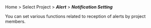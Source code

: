 Home > Select Project > **_Alert_** > **_Notification Setting_**

You can set various functions related to reception of alerts by project members.

<ImgLang img='alert_receving_setting.png' desc='Alert Notification Reception Setting' />
